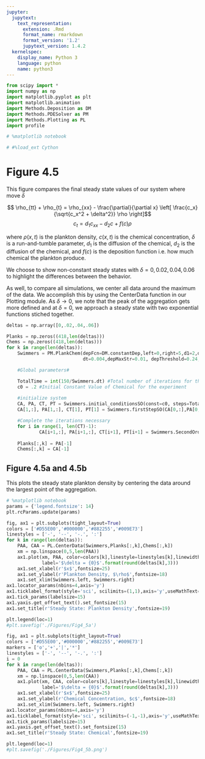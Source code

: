 ```yaml
---
jupyter:
  jupytext:
    text_representation:
      extension: .Rmd
      format_name: rmarkdown
      format_version: '1.2'
      jupytext_version: 1.4.2
  kernelspec:
    display_name: Python 3
    language: python
    name: python3
---
```


```python
from scipy import *
import numpy as np
import matplotlib.pyplot as plt
import matplotlib.animation
import Methods.Deposition as DM
import Methods.PDESolver as PM
import Methods.Plotting as PL
import profile

# %matplotlib notebook

# #%load_ext Cython
```

# Figure 4.5

This figure compares the final steady state values of our system where move $\delta$

$$ \rho_{tt} + \rho_{t} = \rho_{xx} - \frac{\partial}{\partial x} \left[ \frac{c_x}{\sqrt{c_x^2 + \delta^2}} \rho \right]$$
$$c_t = d_1 c_{xx} - d_2 c + f(c) \rho$$

where $\rho(x,t)$ is the plankton density, $c(x,t)$ is the chemical concentration, $\delta$ is a run-and-tumble parameter, $d_1$ is the diffusion of the chemical, $d_2$ is the diffusion of the chemical, and $f(c)$ is the deposition function i.e. how much chemical the plankton produce. 

We choose to show non-constant steady states with $\delta = 0, 0.02, 0.04, 0.06$ to highlight the differences between the behavior.

As well, to compare all simulations, we center all data around the maximum of the data. We accomplish this by using the CenterData function in our Plotting module. As $\delta \to 0$, we note that the peak of the aggregation gets more defined and at $\delta = 0$, we approach a steady state with two exponential functions stiched together. 

```python
deltas = np.array([0,.02,.04,.06])

Planks = np.zeros((418,len(deltas)))
Chems = np.zeros((418,len(deltas)))
for k in range(len(deltas)):
    Swimmers = PM.PlankChem(depFcn=DM.constantDep,left=0,right=5,d1=2,d2=5,N=417,
                            dt=0.004,depMaxStr=0.01, depThreshold=0.24, depTransWidth=0.04, delta = deltas[k])

    #Global parameters#

    TotalTime = int(150/Swimmers.dt) #Total number of iterations for the experiment
    c0 = .2 #Initial Constant Value of Chemical for the experiment
    
    #initialize system
    CA, PA, CT, PT = Swimmers.initial_conditionsSO(const=c0, steps=TotalTime)
    CA[1,:], PA[1,:], CT[1], PT[1] = Swimmers.firstStepSO(CA[0,:],PA[0,:])

    #Complete the iterations necessary
    for i in range(1, len(CT)-1):
            CA[i+1,:], PA[i+1,:], CT[i+1], PT[i+1] = Swimmers.SecondOrder(CA[i,:],PA[i,:],PA[i-1,:])
    
    Planks[:,k] = PA[-1]
    Chems[:,k] = CA[-1]
```

## Figure 4.5a and 4.5b

This plots the steady state plankton density by centering the data around the largest point of the aggregation. 

```python
# %matplotlib notebook
params = {'legend.fontsize': 14}
plt.rcParams.update(params)

fig, ax1 = plt.subplots(tight_layout=True)
colors = ['#D55E00','#000000','#882255','#009E73']
linestyles = ['-', '--', '-.', ':']
for k in range(len(deltas)):
    PAA, CAA = PL.CenterData(Swimmers,Planks[:,k],Chems[:,k])
    xm = np.linspace(0,5,len(PAA))
    ax1.plot(xm, PAA, color=colors[k],linestyle=linestyles[k],linewidth = 2.3,
             label='$\delta = {0}$'.format(round(deltas[k],3)))
    ax1.set_xlabel(r'$x$',fontsize=25)
    ax1.set_ylabel(r'Plankton Density, $\rho$',fontsize=18)
    ax1.set_xlim(Swimmers.left, Swimmers.right)
ax1.locator_params(nbins=4,axis='y')
ax1.ticklabel_format(style='sci', scilimits=(1,1),axis='y',useMathText=True)
ax1.tick_params(labelsize=15)
ax1.yaxis.get_offset_text().set_fontsize(15)
ax1.set_title(r'Steady State: Plankton Density',fontsize=19)

plt.legend(loc=1)
#plt.savefig('./Figures/Fig4_5a')
```

```python
fig, ax1 = plt.subplots(tight_layout=True)
colors = ['#D55E00','#000000','#882255','#009E73']
markers = ['o','+','|','*']
linestyles = ['-', '--', '-.', ':']
i = 0
for k in range(len(deltas)):
    PAA, CAA = PL.CenterData(Swimmers,Planks[:,k],Chems[:,k])
    xm = np.linspace(0,5,len(CAA))
    ax1.plot(xm, CAA, color=colors[k],linestyle=linestyles[k],linewidth = 2.3,
             label='$\delta = {0}$'.format(round(deltas[k],3)))
    ax1.set_xlabel(r'$x$',fontsize=25)
    ax1.set_ylabel(r'Chemical Concentration, $c$',fontsize=18)
    ax1.set_xlim(Swimmers.left, Swimmers.right)
ax1.locator_params(nbins=4,axis='y')
ax1.ticklabel_format(style='sci', scilimits=(-1,-1),axis='y',useMathText=True)
ax1.tick_params(labelsize=15)
ax1.yaxis.get_offset_text().set_fontsize(15)
ax1.set_title(r'Steady State: Chemical',fontsize=19)

plt.legend(loc=1)
#plt.savefig('./Figures/Fig4_5b.png')
```

```python

```
